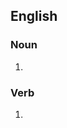 ==English==

===Noun===
{{en-noun}}

# {{obsolete typography of|en|advantage}}

===Verb===
{{en-verb|aduantag}}

# {{obsolete typography of|en|advantage}}